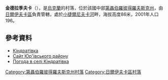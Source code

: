 {{coord|48|48|42|N|36|3|43|E|scale:30000_region:UA|display=title}}

'''金德拉季夫卡'''（{{lang-uk|Кіндратівка}}），是[[烏克蘭|烏克蘭]]的村落，位於該國中部[[第聶伯羅彼得羅夫斯克州|第聶伯羅彼得羅夫斯克州]]，由[[日爾伊夫卡區|日爾伊夫卡區]]負責管轄，處於[[小捷爾尼夫卡河|小捷爾尼夫卡河]]畔，海拔高度86米，2001年人口196。

==參考資料==
*[http://gska2.rada.gov.ua/pls/z7502/A005?rdat1=06.12.2007&rf7571=6838 Кіндратівка]{{dead link|date=2018年4月 |bot=InternetArchiveBot |fix-attempted=yes }}
* [http://www.yuryev-rn.dp.gov.ua/ Сайт Юр'ївського району] {{Wayback|url=http://www.yuryev-rn.dp.gov.ua/ |date=20160310044611 }}
* [http://weather.in.ua/ua/dnepropetrovskaja/10560 Погода в селі Кіндратівка] {{Wayback|url=http://weather.in.ua/ua/dnepropetrovskaja/10560 |date=20160607150718 }}

{{DEFAULTSORT:Кіндратівка}}
[[Category:第聶伯羅彼得羅夫斯克州村落|Category:第聶伯羅彼得羅夫斯克州村落]]
[[Category:日爾伊夫卡區村落|Category:日爾伊夫卡區村落]]


{{Dnipropetrovsk-geo-stub}}